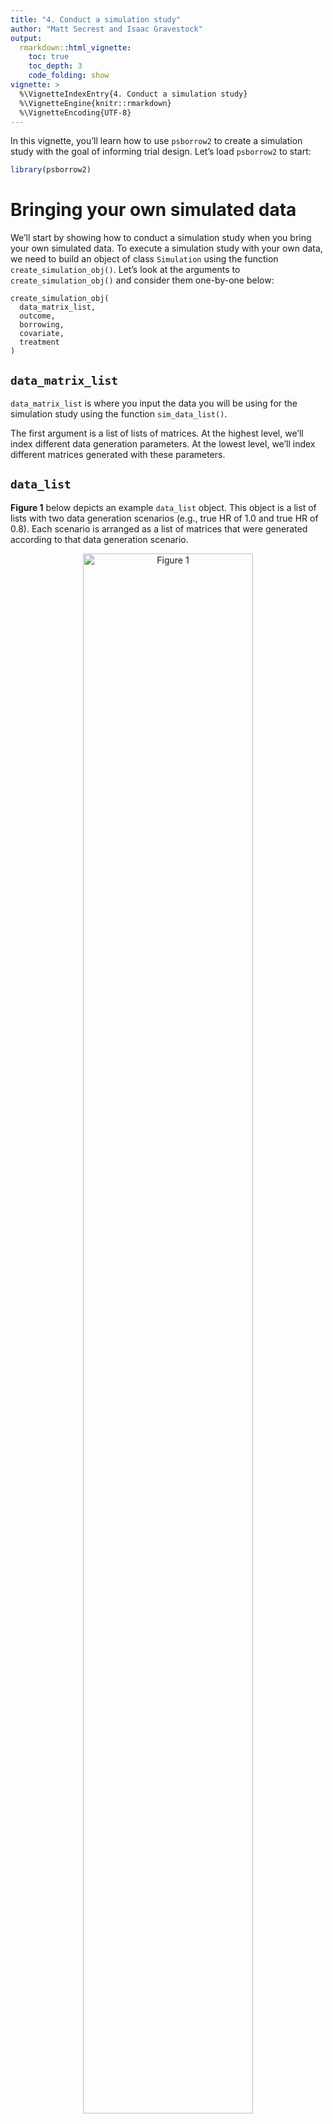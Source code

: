 ```yaml
---
title: "4. Conduct a simulation study"
author: "Matt Secrest and Isaac Gravestock"
output:
  rmarkdown::html_vignette:
    toc: true
    toc_depth: 3
    code_folding: show
vignette: >
  %\VignetteIndexEntry{4. Conduct a simulation study}
  %\VignetteEngine{knitr::rmarkdown}
  %\VignetteEncoding{UTF-8}
---
```




In this vignette, you'll learn how to use `psborrow2` to create a
simulation study with the goal of informing trial design. Let's
load `psborrow2` to start:


```r
library(psborrow2)
```

# Bringing your own simulated data

We'll start by showing how to conduct a simulation study when you bring your
own simulated data. To execute a simulation study with your own data,
we need to build an object of class `Simulation` using the function
`create_simulation_obj()`. Let's look at the arguments to
`create_simulation_obj()` and consider them one-by-one below:

```
create_simulation_obj(
  data_matrix_list,
  outcome,
  borrowing,
  covariate,
  treatment
)

```

## `data_matrix_list`

`data_matrix_list` is where you input the data you will be using for the
simulation study using the function `sim_data_list()`.

The first argument is a list of lists of matrices. At the highest level,
we'll index different data generation parameters. At the lowest level,
we'll index different matrices generated with these parameters.

## `data_list`

<b>Figure 1</b> below depicts an example `data_list` object. This object is a
list of lists with two data generation scenarios (e.g., true
HR of 1.0 and true HR of 0.8). Each scenario is arranged as a list of
matrices that were generated according to that data generation scenario.

<center>
![Figure 1](data_list.jpg){width=80%}

</center>

We'll use the `simsurv` package to generate survival data and we'll
then put it in a similar format. In this example, we'll vary
two data generation parameters: true HR and drift HR (the HR comparing
external to internal controls). Suppose we have a function,
`sim_single_matrix()` which can simulate data for a single matrix.

That is:


```.r
library(simsurv)
# function to create a single matrix
sim_single_matrix <- function(n = 500, # n simulated pts
                              prob = c(
                                0.1, # proportion internal control
                                0.2, # proportion internal treated
                                0.7
                              ), # proportion external control
                              hr = 0.70, # true HR for the treatment
                              drift_hr = 1.0 # HR of external/internal
) {
  # checks
  if (sum(prob) != 1.0) {
    stop("prob must sum to 1")
  }

  # data frame with the subject IDs and treatment group
  df_ids <- data.frame(
    id = 1:n,
    ext = c(
      rep(0L, n * (prob[1] + prob[2])),
      rep(1L, n * prob[3])
    ),
    trt = c(
      rep(0L, n * prob[1]),
      rep(1L, n * prob[2]),
      rep(0L, n * prob[3])
    )
  )

  # simulated event times
  df_surv <- simsurv(
    lambdas = 0.1,
    dist = "exponential",
    betas = c(
      trt = log(hr),
      ext = log(drift_hr)
    ),
    x = df_ids,
    maxt = 50
  )

  df_surv$censor <- 1 - df_surv$status

  # merge the simulated event times into data frame
  df <- merge(df_ids, df_surv)
  df <- df[, c("id", "ext", "trt", "eventtime", "status", "censor")]
  colnames(df) <- c("id", "ext", "trt", "time", "status", "cnsr")
  return(as.matrix(df))
}
```



```r
head(sim_single_matrix(n = 500, hr = 0.5, drift_hr = 1.2))
#      id ext trt      time status cnsr
# [1,]  1   0   0 12.316713      1    0
# [2,]  2   0   0 18.337455      1    0
# [3,]  3   0   0  8.261258      1    0
# [4,]  4   0   0 13.727587      1    0
# [5,]  5   0   0  3.448558      1    0
# [6,]  6   0   0  1.533699      1    0
```

Using this function, let's simulate a list of lists of matrices with four
scenarios:

- True HR = 0.6, drift HR = 1.0
- True HR = 1.0, drift HR = 1.0
- True HR = 0.6, drift HR = 1.5
- True HR = 1.0, drift HR = 1.5


```r
# Seed for reproducibility
set.seed(123)

# Number of simulations per scenario
n <- 100

# Create list of lists of data
my_data_list <- list(
  replicate(n,
    sim_single_matrix(n = 250, hr = 0.6, drift_hr = 1.0),
    simplify = FALSE
  ),
  replicate(n,
    sim_single_matrix(n = 250, hr = 1.0, drift_hr = 1.0),
    simplify = FALSE
  ),
  replicate(n,
    sim_single_matrix(n = 250, hr = 0.6, drift_hr = 1.5),
    simplify = FALSE
  ),
  replicate(n,
    sim_single_matrix(n = 250, hr = 1.0, drift_hr = 1.5),
    simplify = FALSE
  )
)
```

There are 4 scenarios.


```r
NROW(my_data_list)
# [1] 4
```

Each scenario has 100 matrices.


```r
NROW(my_data_list[[1]])
# [1] 100
```

The lowest level of the list of lists is a data matrix.


```r
head(my_data_list[[1]][[1]])
#      id ext trt      time status cnsr
# [1,]  1   0   0  8.179722      1    0
# [2,]  2   0   0  6.884286      1    0
# [3,]  3   0   0  2.348331      1    0
# [4,]  4   0   0 17.898011      1    0
# [5,]  5   0   0  3.870353      1    0
# [6,]  6   0   0  6.795403      1    0
```

### `guide`

In order to summarize the results from the different parameters in
your simulation study, `psborrow2` needs to know how the simulation parameters
differ. That is the purpose of the argument `guide`, which is a `data.frame`
that distinguishes the simulation study parameters. Three columns are required
in `guide`, though many more can be provided. The three required columns are:

* The true treatment effect (in our case a HR)
* The true drift effect (in our case a HR). Drift effects >1 will mean
that the external control arm experiences greater hazard than the internal
control arm.
* The name of a column that indexes the `data_list`

In this example, the 4 scenarios are
summarized with the below `guide`:


```r
my_sim_data_guide <- expand.grid(
  true_hr = c(0.6, 1.0),
  drift_hr = c("No drift HR", "Moderate drift HR")
)

my_sim_data_guide$id <- seq(1, NROW(my_sim_data_guide))

my_sim_data_guide
#   true_hr          drift_hr id
# 1     0.6       No drift HR  1
# 2     1.0       No drift HR  2
# 3     0.6 Moderate drift HR  3
# 4     1.0 Moderate drift HR  4
```

This guide implies that `my_sim_data_guide[[1]]` is a list of
matrices where the treatment HR was 0.6 and the drift HR was 1.0.

### `effect`, `drift`, and `index`

The last three inputs to `sim_data_list()`, `effect`, `drift`, and `index`
are the column names in `guide` that correspond to the true treatment effect,
true drift effect, and index of the `data_list` items, respectively.
For our study, these are `"true_hr"`, `"drift_hr"`, and `"id"`.

Putting it all together, we can create an object of class `SimDataList`:


```r
my_sim_data_list <- sim_data_list(
  data_list = my_data_list,
  guide = my_sim_data_guide,
  effect = "true_hr",
  drift = "drift_hr",
  index = "id"
)

my_sim_data_list
# SimDataList object with  4  different scenarios
#   true_hr          drift_hr id n_datasets_per_param
# 1     0.6       No drift HR  1                  100
# 2     1.0       No drift HR  2                  100
# 3     0.6 Moderate drift HR  3                  100
# 4     1.0 Moderate drift HR  4                  100
```

## `outcome`

`outcome` is where you pass information on the study outcomes. You can pass
either a single `Outcome` class object (e.g., as produced by `exp_surv_dist()`),
or a list of `Outcome` class objects passed to `sim_outcome_list()`. For our
example, let's just use a single exponential distribution.


```r
my_sim_out <- exp_surv_dist(
  time_var = "time",
  cens_var = "cnsr",
  baseline_prior = normal_prior(0, 1000)
)

my_sim_out
# Outcome object with class ExponentialSurvDist
#
# Outcome variables:
# time_var cens_var
#   "time"   "cnsr"
#
# Baseline prior:
# Normal Distribution
# Parameters:
#  Stan  R    Value
#  mu    mean    0
#  sigma sd   1000
```

## `borrowing`

`borrowing` is where we input information on the type of borrowing we want to
evaluate. This can be either a single object of class `Borrowing` or
a list of objects created with `sim_borrowing_list()`. For the sake of example,
let's assume we are interested in comparing four borrowing scenarios:

* No borrowing
* BDB, conservative hyperprior
* BDB, aggressive hyperprior
* Full borrowing

How do we specify that we want to evaluate multiple borrowing methods?
We'll use a special list of `Borrowing` objects,
which we'll create through the function `sim_borrowing_list()`.


```r
my_borrowing_list <- sim_borrowing_list(
  list(
    "No borrowing" = borrowing_details("No borrowing", "ext"),
    "Full borrowing" = borrowing_details("Full borrowing", "ext"),
    "BDB - conservative" = borrowing_details("BDB", "ext", gamma_prior(0.001, 0.001)),
    "BDB - aggressive" = borrowing_details("BDB", "ext", gamma_prior(1, 0.001))
  )
)

my_borrowing_list
# SimBorrowingList object with  4  different scenario(s)
#   borrowing_scenario
# 1       No borrowing
# 2     Full borrowing
# 3 BDB - conservative
# 4   BDB - aggressive
```

## `covariate`

`covariate` is for information on covariate adjustment details. This can be
a single instance of class `Covariates` from `add_covariates()` or a list of
`Covariates` objects created by `sim_covariate_list()` . This is also the only
argument that is not required in `create_simulation_obj`. Let's leave
this argument empty (i.e., let's not adjust for any covariates).

## `treatment`

`treatment` is where we input the treatment details for our simulation study.
As with other inputs, this can be a single instance of a class `Treatment`,
or a list of these classes, created with `sim_treatment_list()`. Let's
just use a single instance:


```r
my_sim_treat <- treatment_details("trt", normal_prior(0, 1000))

my_sim_treat
# Treatment object
#
# Treatment flag column: trt
#
# Treatment effect prior:
# Normal Distribution
# Parameters:
#  Stan  R    Value
#  mu    mean    0
#  sigma sd   1000
```

## `create_simulation_obj()`

Now that we have all of the relevant inputs for `create_simulation_obj()`,
let's call the function, which will generate and compile Stan models
ready to sample on our behalf.

***Important:*** `psborrow2` will simulate the Cartesian product of all
unique list elements in `data_matrix_list`, `outcome`, `borrowing`,
`covariate`, and `treatment`. We have 4 data
generation scenarios and 4 borrowing
scenarios. The other inputs just have one scenario (or 0 for `covariate`,
which is equivalent to one scenario). This means we should expect
4 $\times$ 4
$=$ 16
combinations of parameters. Let's create a simulation object of class
`Simulation`:


```r
simulation_obj <- create_simulation_obj(
  my_sim_data_list,
  outcome = my_sim_out,
  borrowing = my_borrowing_list,
  treatment = my_sim_treat
)

simulation_obj
# Simulation object with  16  combinations and  1600  analyses ready to sample.  This is a lot of combinations/analyses! Consider breaking the  study into different simulation objects. Or if you  prefer to use these combinations, call `mcmc_sample()` next.
```

While we get a warning about the size of the simulation study, we are not worried
because we are limiting our MCMC samples below in this example.

We can access the guide to see the specific scenarios that will be
simulated with `show_guide()`:


```r
show_guide(simulation_obj)
#    true_hr          drift_hr id n_datasets_per_param outcome_scenario
# 1      0.6       No drift HR  1                  100          default
# 2      1.0       No drift HR  2                  100          default
# 3      0.6 Moderate drift HR  3                  100          default
# 4      1.0 Moderate drift HR  4                  100          default
# 5      0.6       No drift HR  1                  100          default
# 6      1.0       No drift HR  2                  100          default
# 7      0.6 Moderate drift HR  3                  100          default
# 8      1.0 Moderate drift HR  4                  100          default
# 9      0.6       No drift HR  1                  100          default
# 10     1.0       No drift HR  2                  100          default
# 11     0.6 Moderate drift HR  3                  100          default
# 12     1.0 Moderate drift HR  4                  100          default
# 13     0.6       No drift HR  1                  100          default
# 14     1.0       No drift HR  2                  100          default
# 15     0.6 Moderate drift HR  3                  100          default
# 16     1.0 Moderate drift HR  4                  100          default
#    borrowing_scenario covariate_scenario treatment_scenario
# 1        No borrowing      No adjustment            default
# 2        No borrowing      No adjustment            default
# 3        No borrowing      No adjustment            default
# 4        No borrowing      No adjustment            default
# 5      Full borrowing      No adjustment            default
# 6      Full borrowing      No adjustment            default
# 7      Full borrowing      No adjustment            default
# 8      Full borrowing      No adjustment            default
# 9  BDB - conservative      No adjustment            default
# 10 BDB - conservative      No adjustment            default
# 11 BDB - conservative      No adjustment            default
# 12 BDB - conservative      No adjustment            default
# 13   BDB - aggressive      No adjustment            default
# 14   BDB - aggressive      No adjustment            default
# 15   BDB - aggressive      No adjustment            default
# 16   BDB - aggressive      No adjustment            default
```

## `mcmc_sample()`

Now that we've created a simulation object, we're ready to call `mcmc_sample()`
and generate draws for our model.

***Note*** there is one important additional argument to `mcmc_sample()` for
simulation objects: `posterior_quantiles`. This numeric vector of length 2
specifies the quantiles for null coverage and true coverage. For instance,
95% credible coverage would be estimated with
`posterior_quantiles = c(0.025, 0.975)`, the default argument.




```r
simulation_res <- mcmc_sample(
  simulation_obj,
  posterior_quantiles = c(0.025, 0.975),
  iter_warmup = 400,
  iter_sampling = 1000,
  chains = 1L,
  seed = 112233
)
```


***Note*** unlike an analysis on a single dataset, `mcmc_sample()` does not
return a `CmdStanModel` object when applied to a simulation study object.
Instead, it returns a class unique to simulation study results:
`MCMCSimulationResult`.


```r
class(simulation_res)
# [1] "MCMCSimulationResult"
# attr(,"package")
# [1] "psborrow2"
```

This evaluation took about 33.3
minutes. Let's look at the performance of our simulation study by extracting the data.frame
that summarizes results, `get_results()`:


```r
simulation_res_df <- get_results(simulation_res)
head(simulation_res_df)
#   true_hr          drift_hr id n_datasets_per_param outcome_scenario
# 1     0.6       No drift HR  1                  100          default
# 2     1.0       No drift HR  2                  100          default
# 3     0.6 Moderate drift HR  3                  100          default
# 4     1.0 Moderate drift HR  4                  100          default
# 5     0.6       No drift HR  1                  100          default
# 6     1.0       No drift HR  2                  100          default
#   borrowing_scenario covariate_scenario treatment_scenario   mse_mean
# 1       No borrowing      No adjustment            default 0.05915273
# 2       No borrowing      No adjustment            default 0.13032971
# 3       No borrowing      No adjustment            default 0.04724394
# 4       No borrowing      No adjustment            default 0.13079915
# 5     Full borrowing      No adjustment            default 0.02027734
# 6     Full borrowing      No adjustment            default 0.05067948
#    bias_mean null_coverage true_coverage
# 1 0.06270199          0.58          0.96
# 2 0.03916893          0.96          0.96
# 3 0.01524864          0.44          0.96
# 4 0.03571795          0.95          0.95
# 5 0.02150292          0.10          0.96
# 6 0.01040672          0.97          0.97
```

Let's quickly visualize the results using `ggplot2`. We will first
load `ggplot2` and factorize our borrowing scenarios:


```r
# Load ggplot2
library(ggplot2)

# Factorize
simulation_res_df$borrowing_scenario <- factor(simulation_res_df$borrowing_scenario,
  levels = c(
    "No borrowing",
    "BDB - conservative",
    "BDB - aggressive",
    "Full borrowing"
  )
)
```

### MSE


```.r
ggplot(simulation_res_df) +
  geom_bar(aes(x = factor(true_hr), fill = borrowing_scenario, y = mse_mean),
    stat = "identity", position = "dodge"
  ) +
  labs(
    fill = "Borrowing scenario",
    x = "True HR",
    y = "MSE"
  ) +
  facet_wrap(~drift_hr) +
  scale_fill_manual(values = c("#EF798A", "#F7A9A8", "#7D82B8", "#613F75"))
```

<img src="figure-simulation_study-unnamed-chunk-20-1.png" alt="plot of chunk unnamed-chunk-20" style="display: block; margin: auto;" />

### Type I error

Because we included a true HR of 1.0, we can evaluate type I error by looking
at the compliment to the true parameter coverage:


```.r
ggplot(simulation_res_df[simulation_res_df$true_hr == 1.0, ]) +
  geom_bar(aes(x = factor(drift_hr), fill = borrowing_scenario, y = 1 - true_coverage),
    stat = "identity", position = "dodge"
  ) +
  labs(
    fill = "Borrowing scenario",
    x = "drift HR",
    y = "Type I error"
  ) +
  scale_fill_manual(values = c("#EF798A", "#F7A9A8", "#7D82B8", "#613F75")) +
  scale_y_continuous(breaks = seq(0, 1, .1), limits = c(0, 1)) +
  geom_hline(aes(yintercept = 0.05), linetype = 2)
```

<img src="figure-simulation_study-unnamed-chunk-21-1.png" alt="plot of chunk unnamed-chunk-21" style="display: block; margin: auto;" />

### Power

We can include power by looking at the results for our true simulation of 0.6.


```.r
ggplot(simulation_res_df[simulation_res_df$true_hr == 0.6, ]) +
  geom_bar(aes(x = factor(drift_hr), fill = borrowing_scenario, y = 1 - null_coverage),
    stat = "identity", position = "dodge"
  ) +
  labs(
    fill = "Borrowing scenario",
    x = "drift HR",
    y = "Power"
  ) +
  scale_fill_manual(values = c("#EF798A", "#F7A9A8", "#7D82B8", "#613F75")) +
  scale_y_continuous(breaks = seq(0, 1, .1), limits = c(0, 1)) +
  geom_hline(aes(yintercept = 0.80), linetype = 2)
```

<img src="figure-simulation_study-unnamed-chunk-22-1.png" alt="plot of chunk unnamed-chunk-22" style="display: block; margin: auto;" />
